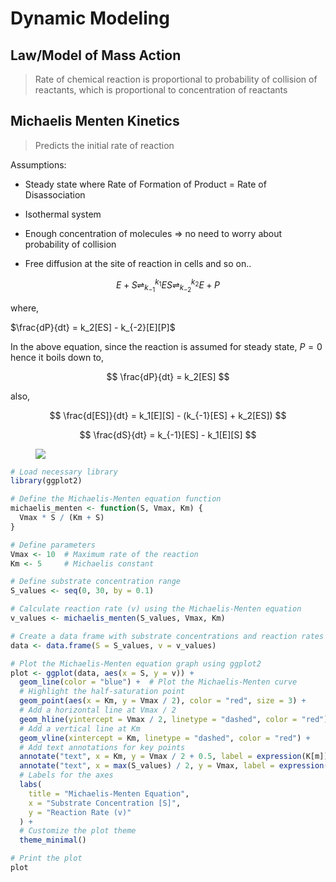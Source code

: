 # Dynamic Modeling

## Law/Model of Mass Action

> Rate of chemical reaction is proportional to probability of collision of reactants, which is proportional to concentration of reactants

## Michaelis Menten Kinetics

> Predicts the initial rate of reaction

Assumptions:

-   Steady state where Rate of Formation of Product = Rate of Disassociation

-   Isothermal system

-   Enough concentration of molecules =\> no need to worry about probability of collision

-   Free diffusion at the site of reaction in cells and so on..

$$
E + S \rightleftharpoons^{k_1}_{k_{-1}} ES \rightleftharpoons^{k_2}_{k_{-2}} E + P
$$

where,

$\frac{dP}{dt} = k_2[ES] - k_{-2}[E][P]$

In the above equation, since the reaction is assumed for steady state, $P = 0$ hence it boils down to,

$$
\frac{dP}{dt} = k_2[ES]
$$

also,

$$
\frac{d[ES]}{dt} = k_1[E][S] - (k_{-1}[ES] + k_2[ES])
$$

$$
\frac{dS}{dt} = k_{-1}[ES] - k_1[E][S]
$$

![![](images/clipboard-2260774718.png)](images/clipboard-2993200056.png)

```r
# Load necessary library
library(ggplot2)

# Define the Michaelis-Menten equation function
michaelis_menten <- function(S, Vmax, Km) {
  Vmax * S / (Km + S)
}

# Define parameters
Vmax <- 10  # Maximum rate of the reaction
Km <- 5     # Michaelis constant

# Define substrate concentration range
S_values <- seq(0, 30, by = 0.1)

# Calculate reaction rate (v) using the Michaelis-Menten equation
v_values <- michaelis_menten(S_values, Vmax, Km)

# Create a data frame with substrate concentrations and reaction rates
data <- data.frame(S = S_values, v = v_values)

# Plot the Michaelis-Menten equation graph using ggplot2
plot <- ggplot(data, aes(x = S, y = v)) +
  geom_line(color = "blue") +  # Plot the Michaelis-Menten curve
  # Highlight the half-saturation point
  geom_point(aes(x = Km, y = Vmax / 2), color = "red", size = 3) +
  # Add a horizontal line at Vmax / 2
  geom_hline(yintercept = Vmax / 2, linetype = "dashed", color = "red") +
  # Add a vertical line at Km
  geom_vline(xintercept = Km, linetype = "dashed", color = "red") +
  # Add text annotations for key points
  annotate("text", x = Km, y = Vmax / 2 + 0.5, label = expression(K[m]), hjust = -0.1, color = "red") +
  annotate("text", x = max(S_values) / 2, y = Vmax, label = expression(V[max]), hjust = -0.1, color = "blue") +
  # Labels for the axes
  labs(
    title = "Michaelis-Menten Equation",
    x = "Substrate Concentration [S]",
    y = "Reaction Rate (v)"
  ) +
  # Customize the plot theme
  theme_minimal()

# Print the plot
plot


```
